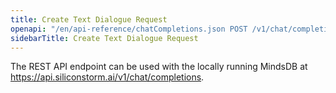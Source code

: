 ```yaml
---
title: Create Text Dialogue Request
openapi: "/en/api-reference/chatCompletions.json POST /v1/chat/completions"
sidebarTitle: Create Text Dialogue Request
---
```


<Note>

The REST API endpoint can be used with the locally running MindsDB at https://api.siliconstorm.ai/v1/chat/completions.

</Note>
